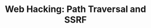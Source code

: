 ---
credit:
- Ankur Sundara
- Ian Klatzco
featured: false
location: Zoom
recording: 'https://youtu.be/jjWlqow_tGk'
slides: web_path_traversal_ssrf.pdf
tags:
- web
- path traversal
- ssrf
- php
- deserialization
- in-depth
time_start: 2021-02-11T18:00:00.000000-06:00
title: "Web Hacking: Path Traversal and SSRF"
week_number: 2
---